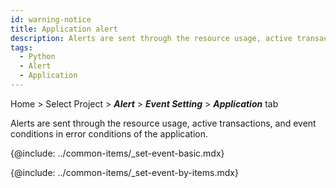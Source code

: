 ```yaml
---
id: warning-notice
title: Application alert
description: Alerts are sent through the resource usage, active transactions, and event conditions of error conditions of the application.
tags:
  - Python
  - Alert
  - Application
---
```


Home > Select Project > **_Alert_** > **_Event Setting_** > **_Application_** tab

Alerts are sent through the resource usage, active transactions, and event conditions in error conditions of the application.

<ImgLang img='set-events-app.png' desc='Event Setting - Application' />

{@include: ../common-items/_set-event-basic.mdx}  

{@include: ../common-items/_set-event-by-items.mdx} 
